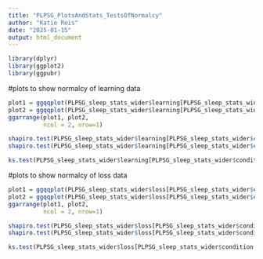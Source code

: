 ```yaml
---
title: "PLPSG_PlotsAndStats_TestsOfNormalcy"
author: "Katie Reis"
date: "2025-01-15"
output: html_document
---
```


```r
library(dplyr)
library(ggplot2)
library(ggpubr)
```

#plots to show normalcy of learning data
```r
plot1 = ggqqplot(PLPSG_sleep_stats_wider$learning[PLPSG_sleep_stats_wider$condition == "sleep"]) + ggtitle("Learning for Sleep Subjects")
plot2 = ggqqplot(PLPSG_sleep_stats_wider$learning[PLPSG_sleep_stats_wider$condition == "wake"]) + ggtitle("Learning for Wake Subjects")
ggarrange(plot1, plot2,
          ncol = 2, nrow=1)

shapiro.test(PLPSG_sleep_stats_wider$learning[PLPSG_sleep_stats_wider$condition == "sleep"])
shapiro.test(PLPSG_sleep_stats_wider$learning[PLPSG_sleep_stats_wider$condition == "wake"])

ks.test(PLPSG_sleep_stats_wider$learning[PLPSG_sleep_stats_wider$condition == "sleep"], PLPSG_sleep_stats_wider$learning[PLPSG_sleep_stats_wider$condition == "wake"])
```

#plots to show normalcy of loss data
```r
plot1 = ggqqplot(PLPSG_sleep_stats_wider$loss[PLPSG_sleep_stats_wider$condition == "sleep"]) + ggtitle("Loss for Sleep Subjects")
plot2 = ggqqplot(PLPSG_sleep_stats_wider$loss[PLPSG_sleep_stats_wider$condition == "wake"]) + ggtitle("Loss for Wake Subjects")
ggarrange(plot1, plot2,
          ncol = 2, nrow=1)

shapiro.test(PLPSG_sleep_stats_wider$loss[PLPSG_sleep_stats_wider$condition == "sleep"])
shapiro.test(PLPSG_sleep_stats_wider$loss[PLPSG_sleep_stats_wider$condition == "wake"])

ks.test(PLPSG_sleep_stats_wider$loss[PLPSG_sleep_stats_wider$condition == "sleep"], PLPSG_sleep_stats_wider$learning[PLPSG_sleep_stats_wider$condition == "wake"])
```